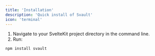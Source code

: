 ```yaml
---
title: 'Installation'
description: 'Quick install of Svault'
icon: 'terminal'
---
```


1. Navigate to your SvelteKit project directory in the command line.
2. Run:
```bash
npm install svault
```
